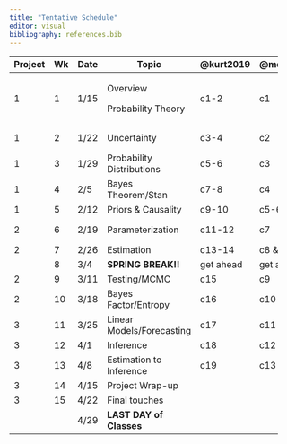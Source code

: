 ```yaml
---
title: "Tentative Schedule"
editor: visual
bibliography: references.bib
---
```


+---------+----+------+---------------------------+-----------+----------------+-----------------+
| Project | Wk | Date | Topic                     | @kurt2019 | @mcelreath2020 | Notes           |
+=========+====+======+===========================+===========+================+=================+
| 1       | 1  | 1/15 | Overview                  | c1-2      | c1             | Bring Computer  |
|         |    |      |                           |           |                |                 |
|         |    |      | Probability Theory        |           |                |                 |
+---------+----+------+---------------------------+-----------+----------------+-----------------+
| 1       | 2  | 1/22 | Uncertainty               | c3-4      | c2             | Project 1 Intro |
+---------+----+------+---------------------------+-----------+----------------+-----------------+
| 1       | 3  | 1/29 | Probability Distributions | c5-6      | c3             |                 |
+---------+----+------+---------------------------+-----------+----------------+-----------------+
| 1       | 4  | 2/5  | Bayes Theorem/Stan        | c7-8      | c4             |                 |
+---------+----+------+---------------------------+-----------+----------------+-----------------+
| 1       | 5  | 2/12 | Priors & Causality        | c9-10     | c5-6           | Big Week        |
+---------+----+------+---------------------------+-----------+----------------+-----------------+
| 2       | 6  | 2/19 | Parameterization          | c11-12    | c7             | Project 2 Intro |
+---------+----+------+---------------------------+-----------+----------------+-----------------+
| 2       | 7  | 2/26 | Estimation                | c13-14    | c8 & c15       |                 |
+---------+----+------+---------------------------+-----------+----------------+-----------------+
|         | 8  | 3/4  | **SPRING BREAK!!**        | get ahead | get ahead      |                 |
+---------+----+------+---------------------------+-----------+----------------+-----------------+
| 2       | 9  | 3/11 | Testing/MCMC              | c15       | c9             |                 |
+---------+----+------+---------------------------+-----------+----------------+-----------------+
| 2       | 10 | 3/18 | Bayes Factor/Entropy      | c16       | c10            |                 |
+---------+----+------+---------------------------+-----------+----------------+-----------------+
| 3       | 11 | 3/25 | Linear Models/Forecasting | c17       | c11            | Project 3 Intro |
+---------+----+------+---------------------------+-----------+----------------+-----------------+
| 3       | 12 | 4/1  | Inference                 | c18       | c12            |                 |
+---------+----+------+---------------------------+-----------+----------------+-----------------+
| 3       | 13 | 4/8  | Estimation to Inference   | c19       | c13            |                 |
+---------+----+------+---------------------------+-----------+----------------+-----------------+
| 3       | 14 | 4/15 | Project Wrap-up           |           |                |                 |
+---------+----+------+---------------------------+-----------+----------------+-----------------+
| 3       | 15 | 4/22 | Final touches             |           |                |                 |
+---------+----+------+---------------------------+-----------+----------------+-----------------+
|         |    | 4/29 | **LAST DAY of Classes**   |           |                |                 |
+---------+----+------+---------------------------+-----------+----------------+-----------------+
